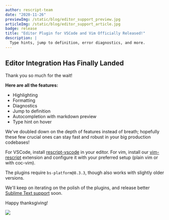 ```yaml
---
author: rescript-team
date: "2020-11-26"
previewImg: /static/blog/editor_support_preview.jpg
articleImg: /static/blog/editor_support_article.jpg
badge: release
title: "Editor Plugin for VSCode and Vim Officially Released!"
description: |
  Type hints, jump to definition, error diagnostics, and more.
---
```


## Editor Integration Has Finally Landed

Thank you so much for the wait!

**Here are all the features:**

- Highlighting
- Formatting
- Diagnostics
- Jump to definition
- Autocompletion with markdown preview
- Type hint on hover

We've doubled down on the depth of features instead of breath; hopefully these few crucial ones can stay fast and robust in your big production codebases!

For VSCode, install [rescript-vscode](https://marketplace.visualstudio.com/items?itemName=chenglou92.rescript-vscode) in your editor. For vim, install our [vim-rescript](https://github.com/rescript-lang/vim-rescript) extension and configure it with your preferred setup (plain vim or with coc-vim).

The plugins require `bs-platform@8.3.3`, though also works with slightly older versions.

We'll keep on iterating on the polish of the plugins, and release better [Sublime Text support](https://github.com/rescript-lang/rescript-sublime) soon.

Happy thanksgiving!

<Image
  withShadow={false}
  src="/static/blog/editor_support_article.jpg"
  caption="ReScript now offers autocompletion for VSCode and neovim (Sublime coming soon)"
/>
